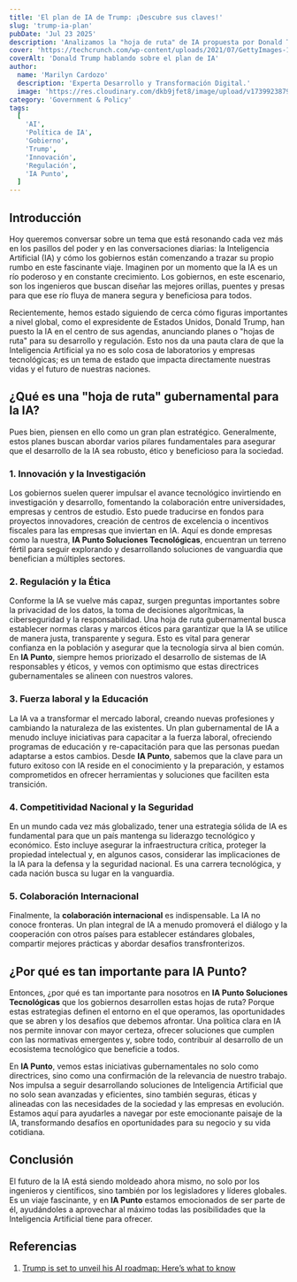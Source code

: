 ```yaml
---
title: 'El plan de IA de Trump: ¡Descubre sus claves!'
slug: 'trump-ia-plan'
pubDate: 'Jul 23 2025'
description: 'Analizamos la "hoja de ruta" de IA propuesta por Donald Trump, explorando sus pilares clave como la innovación, regulación, fuerza laboral, competitividad y colaboración internacional, y su impacto en el panorama tecnológico global.'
cover: 'https://techcrunch.com/wp-content/uploads/2021/07/GettyImages-1327493808.jpg'
coverAlt: 'Donald Trump hablando sobre el plan de IA'
author:
  name: 'Marilyn Cardozo'
  description: 'Experta Desarrollo y Transformación Digital.'
  image: 'https://res.cloudinary.com/dkb9jfet8/image/upload/v1739923879/marilyn_s2mi4a.png'
category: 'Government & Policy'
tags:
  [
    'AI',
    'Política de IA',
    'Gobierno',
    'Trump',
    'Innovación',
    'Regulación',
    'IA Punto',
  ]
---
```


<h2 id="introduccion">Introducción</h2>

Hoy queremos conversar sobre un tema que está resonando cada vez más en los pasillos del poder y en las conversaciones diarias: la Inteligencia Artificial (IA) y cómo los gobiernos están comenzando a trazar su propio rumbo en este fascinante viaje. Imaginen por un momento que la IA es un río poderoso y en constante crecimiento. Los gobiernos, en este escenario, son los ingenieros que buscan diseñar las mejores orillas, puentes y presas para que ese río fluya de manera segura y beneficiosa para todos.

Recientemente, hemos estado siguiendo de cerca cómo figuras importantes a nivel global, como el expresidente de Estados Unidos, Donald Trump, han puesto la IA en el centro de sus agendas, anunciando planes o "hojas de ruta" para su desarrollo y regulación. Esto nos da una pauta clara de que la Inteligencia Artificial ya no es solo cosa de laboratorios y empresas tecnológicas; es un tema de estado que impacta directamente nuestras vidas y el futuro de nuestras naciones.

<h2 id="que-es-una-hoja-de-ruta-gubernamental-para-la-ia">¿Qué es una "hoja de ruta" gubernamental para la IA?</h2>

Pues bien, piensen en ello como un gran plan estratégico. Generalmente, estos planes buscan abordar varios pilares fundamentales para asegurar que el desarrollo de la IA sea robusto, ético y beneficioso para la sociedad.

<h3 id="1-innovacion-e-investigacion">1. Innovación y la Investigación</h3>

Los gobiernos suelen querer impulsar el avance tecnológico invirtiendo en investigación y desarrollo, fomentando la colaboración entre universidades, empresas y centros de estudio. Esto puede traducirse en fondos para proyectos innovadores, creación de centros de excelencia o incentivos fiscales para las empresas que inviertan en IA. Aquí es donde empresas como la nuestra, **IA Punto Soluciones Tecnológicas**, encuentran un terreno fértil para seguir explorando y desarrollando soluciones de vanguardia que benefician a múltiples sectores.

<h3 id="2-regulacion-y-etica">2. Regulación y la Ética</h3>

Conforme la IA se vuelve más capaz, surgen preguntas importantes sobre la privacidad de los datos, la toma de decisiones algorítmicas, la ciberseguridad y la responsabilidad. Una hoja de ruta gubernamental busca establecer normas claras y marcos éticos para garantizar que la IA se utilice de manera justa, transparente y segura. Esto es vital para generar confianza en la población y asegurar que la tecnología sirva al bien común. En **IA Punto**, siempre hemos priorizado el desarrollo de sistemas de IA responsables y éticos, y vemos con optimismo que estas directrices gubernamentales se alineen con nuestros valores.

<h3 id="3-fuerza-laboral-y-educacion">3. Fuerza laboral y la Educación</h3>

La IA va a transformar el mercado laboral, creando nuevas profesiones y cambiando la naturaleza de las existentes. Un plan gubernamental de IA a menudo incluye iniciativas para capacitar a la fuerza laboral, ofreciendo programas de educación y re-capacitación para que las personas puedan adaptarse a estos cambios. Desde **IA Punto**, sabemos que la clave para un futuro exitoso con IA reside en el conocimiento y la preparación, y estamos comprometidos en ofrecer herramientas y soluciones que faciliten esta transición.

<h3 id="4-competitividad-nacional-y-seguridad">4. Competitividad Nacional y la Seguridad</h3>

En un mundo cada vez más globalizado, tener una estrategia sólida de IA es fundamental para que un país mantenga su liderazgo tecnológico y económico. Esto incluye asegurar la infraestructura crítica, proteger la propiedad intelectual y, en algunos casos, considerar las implicaciones de la IA para la defensa y la seguridad nacional. Es una carrera tecnológica, y cada nación busca su lugar en la vanguardia.

<h3 id="5-colaboracion-internacional">5. Colaboración Internacional</h3>

Finalmente, la **colaboración internacional** es indispensable. La IA no conoce fronteras. Un plan integral de IA a menudo promoverá el diálogo y la cooperación con otros países para establecer estándares globales, compartir mejores prácticas y abordar desafíos transfronterizos.

<h2 id="por-que-es-importante-para-ia-punto">¿Por qué es tan importante para IA Punto?</h2>

Entonces, ¿por qué es tan importante para nosotros en **IA Punto Soluciones Tecnológicas** que los gobiernos desarrollen estas hojas de ruta? Porque estas estrategias definen el entorno en el que operamos, las oportunidades que se abren y los desafíos que debemos afrontar. Una política clara en IA nos permite innovar con mayor certeza, ofrecer soluciones que cumplen con las normativas emergentes y, sobre todo, contribuir al desarrollo de un ecosistema tecnológico que beneficie a todos.

En **IA Punto**, vemos estas iniciativas gubernamentales no solo como directrices, sino como una confirmación de la relevancia de nuestro trabajo. Nos impulsa a seguir desarrollando soluciones de Inteligencia Artificial que no solo sean avanzadas y eficientes, sino también seguras, éticas y alineadas con las necesidades de la sociedad y las empresas en evolución. Estamos aquí para ayudarles a navegar por este emocionante paisaje de la IA, transformando desafíos en oportunidades para su negocio y su vida cotidiana.

<h2 id="conclusion">Conclusión</h2>

El futuro de la IA está siendo moldeado ahora mismo, no solo por los ingenieros y científicos, sino también por los legisladores y líderes globales. Es un viaje fascinante, y en **IA Punto** estamos emocionados de ser parte de él, ayudándoles a aprovechar al máximo todas las posibilidades que la Inteligencia Artificial tiene para ofrecer.

<h2 id="referencias">Referencias</h2>

1.  <a href="https://techcrunch.com/2025/07/23/trump-is-set-to-unveil-his-ai-roadmap-heres-what-to-know/" target="_blank" rel="noopener noreferrer">Trump is set to unveil his AI roadmap: Here’s what to know</a>

